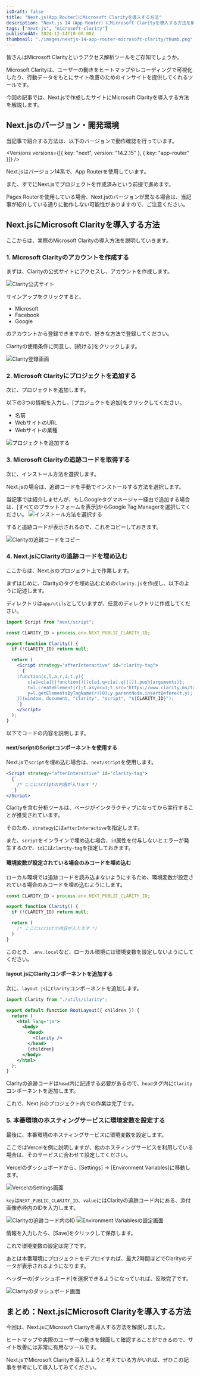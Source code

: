 ```yaml
---
isDraft: false
title: "Next.js(App Router)にMicrosoft Clarityを導入する方法"
description: "Next.js 14（App Router）にMicrosoft Clarityを導入する方法を解説します。"
tags: ["next-js", "microsoft-clarity"]
publishedAt: 2024-12-14T10:00:00Z
thumbnail: "./images/nextjs-14-app-router-microsoft-clarity/thumb.png"
---
```



皆さんは<OuterLink href="https://clarity.microsoft.com/">Microsoft Clarity</OuterLink>というアクセス解析ツールをご存知でしょうか。

Microsoft Clarityは、ユーザーの動きをヒートマップやレコーディングで可視化したり、行動データをもとにサイト改善のためのインサイトを提供してくれるツールです。

今回の記事では、Next.jsで作成したサイトにMicrosoft Clarityを導入する方法を解説します。

<ArticleToc />

<AdUnit />

## Next.jsのバージョン・開発環境

当記事で紹介する方法は、以下のバージョンで動作確認を行っています。

<Versions versions={[{ key: "next", version: "14.2.15" }, { key: "app-router" }]} />

Next.jsはバージョン14系で、App Routerを使用しています。

また、すでにNext.jsでプロジェクトを作成済みという前提で進めます。

<InfoBox type="success">
  Pages
  Routerを使用している場合、Next.jsのバージョンが異なる場合は、当記事が紹介している通りに動作しない可能性がありますので、ご注意ください。
</InfoBox>

## Next.jsにMicrosoft Clarityを導入する方法

ここからは、実際のMicrosoft Clarityの導入方法を説明していきます。

### 1. Microsoft Clarityのアカウントを作成する

まずは、<OuterLink href="https://clarity.microsoft.com/">Clarityの公式サイト</OuterLink>にアクセスし、アカウントを作成します。

<Img src={imgClarity} alt="Clarity公式サイト" type="border" />

サインアップをクリックすると、

- Microsoft
- Facebook
- Google

のアカウントから登録できますので、好きな方法で登録してください。

<Spacer />

Clarityの使用条件に同意し、[続ける]をクリックします。

<Img src={imgRegister} alt="Clarity登録画面" type="border" />

<Spacer />

### 2. Microsoft Clarityにプロジェクトを追加する

次に、プロジェクトを追加します。

以下の3つの情報を入力し、[プロジェクトを追加]をクリックしてください。

- 名前
- WebサイトのURL
- Webサイトの業種

<Img src={imgAddProject} alt="プロジェクトを追加する" type="border" />

### 3. Microsoft Clarityの追跡コードを取得する

次に、インストール方法を選択します。

Next.jsの場合は、追跡コードを手動でインストールする方法を選択します。

<InfoBox type="success">
  当記事では紹介しませんが、もしGoogleタグマネージャー経由で追加する場合は、[すべてのプラットフォームを表示]からGoogle
  Tag Managerを選択してください。
</InfoBox>

<Img src={imgMethod} alt="インストール方法を選択する" type="border" />

<Spacer />

すると追跡コードが表示されるので、これをコピーしておきます。

<Img src={imgCopyCode} alt="Clarityの追跡コードをコピー" type="border" />

### 4. Next.jsにClarityの追跡コードを埋め込む

ここからは、Next.jsのプロジェクト上で作業します。

まずはじめに、Clarityのタグを埋め込むための`clarity.js`を作成し、以下のように記述します。

ディレクトリは`app/utils`としていますが、任意のディレクトリに作成してください。

<CodeHead lang="jsx" name="/app/utils/clarity.js" />

```jsx
import Script from "next/script";

const CLARITY_ID = process.env.NEXT_PUBLIC_CLARITY_ID;

export function Clarity() {
  if (!CLARITY_ID) return null;

  return (
    <Script strategy="afterInteractive" id="clarity-tag">
      {`
    (function(c,l,a,r,i,t,y){
        c[a]=c[a]||function(){(c[a].q=c[a].q||[]).push(arguments)};
        t=l.createElement(r);t.async=1;t.src="https://www.clarity.ms/tag/"+i;
        y=l.getElementsByTagName(r)[0];y.parentNode.insertBefore(t,y);
    })(window, document, "clarity", "script", "${CLARITY_ID}");
    `}
    </Script>
  );
}
```

以下でコードの内容を説明します。

#### next/scriptのScriptコンポーネントを使用する

Next.jsで`script`を埋め込む場合は、`next/script`を使用します。

<CodeHead lang="jsx" name="/app/utils/clarity.js" />

```jsx
<Script strategy="afterInteractive" id="clarity-tag">
  {`
    /* ここにscriptの内容が入ります */
  `}
</Script>
```

Clarityを含む分析ツールは、ページがインタラクティブになってから実行することが推奨されています。

そのため、`strategy`には`afterInteractive`を指定します。

また、`script`をインラインで埋め込む場合、`id`属性を付与しないとエラーが発生するので、`id`には`clarity-tag`を指定しておきます。

#### 環境変数が設定されている場合のみコードを埋め込む

ローカル環境では追跡コードを読み込まないようにするため、環境変数が設定されている場合のみコードを埋め込むようにします。

<CodeHead lang="jsx" name="/app/utils/clarity.js" />

```jsx
const CLARITY_ID = process.env.NEXT_PUBLIC_CLARITY_ID;

export function Clarity() {
  if (!CLARITY_ID) return null;

  return (
    /* ここにscriptの内容が入ります */
  )
}
```

このとき、`.env.local`など、ローカル環境には環境変数を設定しないようにしてください。

#### layout.jsにClarityコンポーネントを追加する

次に、`layout.js`に`Clarity`コンポーネントを追加します。

<CodeHead lang="jsx" name="/app/layout.js" />

```jsx showLineNumbers
import Clarity from "./utils/clarity";

export default function RootLayout({ children }) {
  return (
    <html lang="ja">
      <body>
        <head>
          <Clarity />
        </head>
        {children}
      </body>
    </html>
  );
}
```

Clarityの追跡コードは`head`内に記述する必要があるので、`head`タグ内に`Clarity`コンポーネントを追加します。

これで、Next.jsのプロジェクト内での作業は完了です。

### 5. 本番環境のホスティングサービスに環境変数を設定する

最後に、本番環境のホスティングサービスに環境変数を設定します。

ここではVercelを例に説明しますが、他のホスティングサービスを利用している場合は、そのサービスに合わせて設定してください。

Vercelのダッシュボードから、[Settings] → [Environment Variables]に移動します。

<Img src={imgVercelSettings} alt="VercelのSettings画面" type="border" />

<Spacer />

`key`は`NEXT_PUBLIC_CLARITY_ID`、`value`にはClarityの追跡コード内にある、添付画像赤枠内のIDを入力します。

<Img src={imgClarityId} alt="Clarityの追跡コード内のID" type="border" />

<Img src={imgSaveVariable} alt="Environment Variablesの設定画面" type="border" />

情報を入力したら、[Save]をクリックして保存します。

これで環境変数の設定は完了です。

あとは本番環境にプロジェクトをデプロイすれば、最大2時間ほどでClarityのデータが表示されるようになります。

ヘッダーの[ダッシュボード]を選択できるようになっていれば、反映完了です。

<Img src={imgClarityDashboard} alt="Clarityのダッシュボード画面" type="border" />
<AdUnit />

## まとめ：Next.jsにMicrosoft Clarityを導入する方法

今回は、Next.jsにMicrosoft Clarityを導入する方法を解説しました。

ヒートマップや実際のユーザーの動きを録画して確認することができるので、サイト改善には非常に有用なツールです。

Next.jsでMicrosoft Clarityを導入しようと考えている方がいれば、ぜひこの記事を参考にして導入してみてください。
